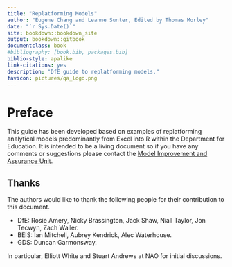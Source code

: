 ```yaml
--- 
title: "Replatforming Models"
author: "Eugene Chang and Leanne Sunter, Edited by Thomas Morley"
date: "`r Sys.Date()`"
site: bookdown::bookdown_site
output: bookdown::gitbook
documentclass: book
#bibliography: [book.bib, packages.bib]
biblio-style: apalike
link-citations: yes
description: "DfE guide to replatforming models."
favicon: pictures/qa_logo.png
---
```


# Preface {-}

This guide has been developed based on examples of replatforming analytical models predominantly from Excel into R within the Department for Education.  It is intended to be a living document so if you have any comments or suggestions please contact the [Model Improvement and Assurance Unit](modellingandqa@Educationgovuk.onmicrosoft.com).  

##  Thanks

The authors would like to thank the following people for their contribution to this document.

* DfE: Rosie Amery, Nicky Brassington, Jack Shaw, Niall Taylor, Jon Tecwyn, Zach Waller.
* BEIS: Ian Mitchell, Aubrey Kendrick, Alec Waterhouse.
* GDS: Duncan Garmonsway.

In particular, Elliott White and Stuart Andrews at NAO for initial discussions.

